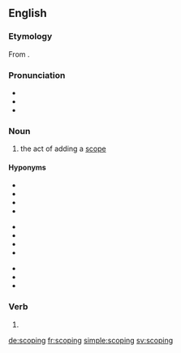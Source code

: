==English==

===Etymology===
From {{suffix|scope|ing|lang=en}}.

===Pronunciation===
* {{IPA|/ˈskəʊpɪŋ/|lang=en}}
* {{IPA|/ˈskoʊpiːŋ/|lang=en}}
* {{hyphenation|scope|ing|lang=en}}

===Noun===
{{en-noun}}

# {{context|computing|lang=en}} the act of adding a [[scope]]

====Hyponyms====
{{hyp-top3|Hyponyms of „scoping“}}
* {{l/en|block scoping}}
* {{l/en|dynamic scoping}}
* {{l/en|expression scoping}}
* {{l/en|file scoping}}
{{hyp-mid3}}
* {{l/en|function scoping}}
* {{l/en|global scoping}}
* {{l/en|lexical scoping}}
* {{l/en|module scoping}}
{{hyp-mid3}}
* {{l/en|one-level scoping}}
* {{l/en|static scoping}}
* {{l/en|two-level scoping}}
{{hyp-bottom}}

===Verb===
{{head|en|present participle}}

# {{present participle of|scope|lang=en|nocat=1}}

[[de:scoping]]
[[fr:scoping]]
[[simple:scoping]]
[[sv:scoping]]